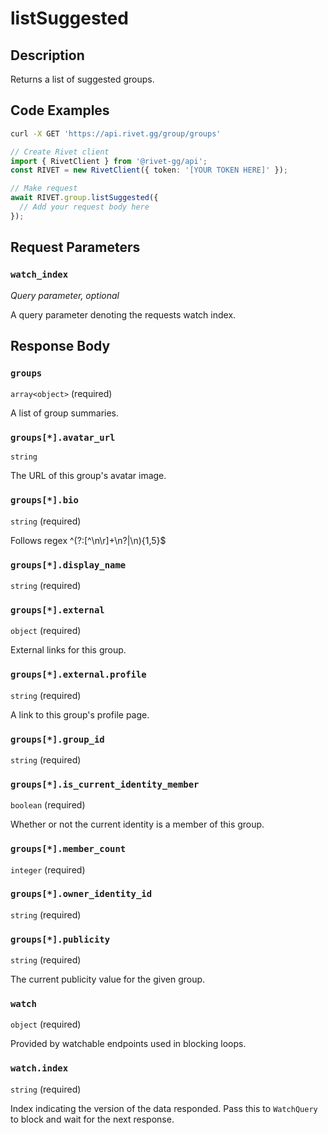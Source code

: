 

# listSuggested



## Description

Returns a list of suggested groups.


## Code Examples

<CodeGroup title='Request' tag='GET' label='https://api.rivet.gg/group/groups'>

```bash {{ "title": "cURL" }}
curl -X GET 'https://api.rivet.gg/group/groups'
```

```ts
// Create Rivet client
import { RivetClient } from '@rivet-gg/api';
const RIVET = new RivetClient({ token: '[YOUR TOKEN HERE]' });

// Make request
await RIVET.group.listSuggested({
  // Add your request body here
});
```

</CodeGroup>


## Request Parameters


### `watch_index`

_Query parameter, optional_


A query parameter denoting the requests watch index.


## Response Body

### `groups`

`array<object>` (required)

A list of group summaries.

### `groups[*].avatar_url`

`string`

The URL of this group's avatar image.

### `groups[*].bio`

`string` (required)

Follows regex ^(?:[^\n\r]+\n?|\n){1,5}$

### `groups[*].display_name`

`string` (required)

### `groups[*].external`

`object` (required)

External links for this group.

### `groups[*].external.profile`

`string` (required)

A link to this group's profile page.

### `groups[*].group_id`

`string` (required)

### `groups[*].is_current_identity_member`

`boolean` (required)

Whether or not the current identity is a member of this group.

### `groups[*].member_count`

`integer` (required)

### `groups[*].owner_identity_id`

`string` (required)

### `groups[*].publicity`

`string` (required)

The current publicity value for the given group.

### `watch`

`object` (required)

Provided by watchable endpoints used in blocking loops.

### `watch.index`

`string` (required)

Index indicating the version of the data responded.
Pass this to `WatchQuery` to block and wait for the next response.



